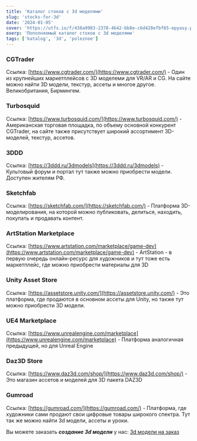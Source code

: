```yaml
---
title: 'Каталог стоков с 3d моделями'
slug: 'stocks-for-3d'
date: '2024-01-05'
cover: 'https://utfs.io/f/438a9983-2378-4642-bb8e-c6d428efbf65-epyasy.png'
exerp: 'Пополняемый каталог стоков с 3d моделями'
tags: ['katalog', '3d', 'poleznoe']
---
```



### CGTrader

Ссылка: [https://www.cgtrader.com/](https://www.cgtrader.com/) - Один из крупнейших маркетплейсов с 3D моделеми для VR/AR и CG. На сайте можно найти 3D модели, текстур, ассеты и многое другое. Великобритания, Бирмингем.


### Turbosquid

Ссылка: [https://www.turbosquid.com/](https://www.turbosquid.com/) - Американская торговая площадка, по объему основной конкурент CGTrader, на сайте также присутствует широкий ассортимент 3D-моделей, текстур, ассетов.


### 3DDD

Ссылка: [https://3ddd.ru/3dmodels](https://3ddd.ru/3dmodels) - Культовый форум и портал тут также можно приобрести модели. Доступен жителям РФ.


### Sketchfab

Ссылка: [https://sketchfab.com/](https://sketchfab.com/) - Платформа 3D-моделирования, на которой можно публиковать, делиться, находить, покупать и продавать контент.


### ArtStation Marketplace

Ссылка: [https://www.artstation.com/marketplace/game-dev](https://www.artstation.com/marketplace/game-dev) - ArtStation - в первую очередь онлайн-ресурс для художников и тут тоже есть маркетплейс, где можно приобрести материалы для 3D


### Unity Asset Store

Ссылка: [https://assetstore.unity.com/](https://assetstore.unity.com/) - Это платформа, где продаются в основном ассеты для Unity, но также тут можно приобрести 3D модели.


### UE4 Marketplace

Ссылка: [https://www.unrealengine.com/marketplace](https://www.unrealengine.com/marketplace) - Платформа аналогичная предыдущей, но для Unreal Engine


### Daz3D Store

Ссылка: [https://www.daz3d.com/shop/](https://www.daz3d.com/shop/) - Это магазин ассетов и моделей для 3D пакета DAZ3D


### Gumroad

Ссылка: [https://gumroad.com/](https://gumroad.com/) - Платформа, где художники сами продают свои цифровые товары широкого спектра. Тут так же можно найти 3d модели, ассеты и уроки.


Вы можете заказать ***создание 3d модели*** у нас: [3d модели на заказ](/services/3d-modelirovanie) 
